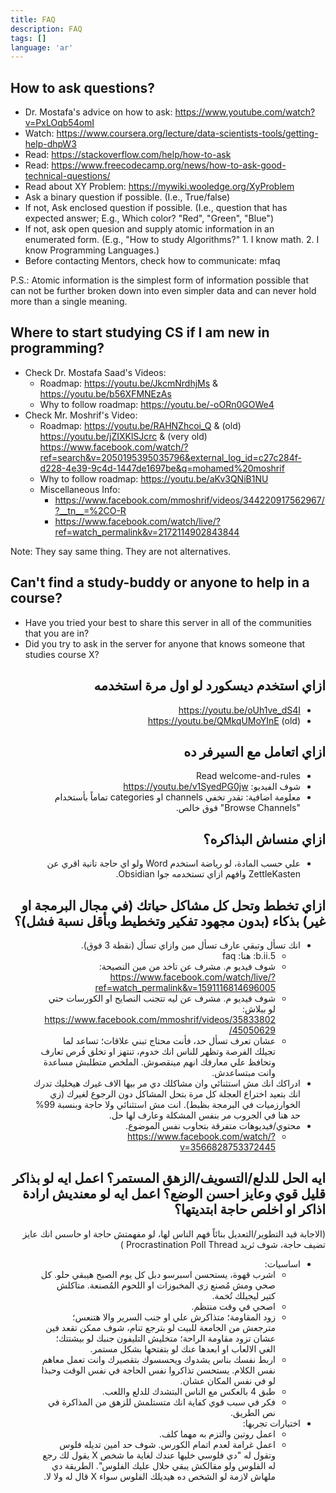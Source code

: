 ```yaml
---
title: FAQ
description: FAQ
tags: []
language: 'ar'
---
```



## How to ask questions?

-   Dr. Mostafa's advice on how to ask: https://www.youtube.com/watch?v=PxLOqb54omI
-   Watch: https://www.coursera.org/lecture/data-scientists-tools/getting-help-dhpW3
-   Read: https://stackoverflow.com/help/how-to-ask
-   Read: https://www.freecodecamp.org/news/how-to-ask-good-technical-questions/
-   Read about XY Problem: https://mywiki.wooledge.org/XyProblem
-   Ask a binary question if possible. (I.e., True/false)
-   If not, Ask enclosed question if possible. (I.e., question that has expected answer; E.g., Which color? "Red", "Green", "Blue")
-   If not, ask open quesion and supply atomic information in an enumerated form. (E.g., "How to study Algorithms?" 1. I know math. 2. I know Programming Languages.)
-   Before contacting Mentors, check how to communicate: ⁠mfaq

<Callout type="info" emoji="ℹ️">
	P.S.: Atomic information is the simplest form of information possible that can not be further broken down into even simpler data and can never hold more than a single meaning.
</Callout>

## Where to start studying CS if I am new in programming?

-   Check Dr. Mostafa Saad's Videos:
    -   Roadmap: https://youtu.be/JkcmNrdhjMs & https://youtu.be/b56XFMNEzAs
    -   Why to follow roadmap: https://youtu.be/-oORn0GOWe4
-   Check Mr. Moshrif's Video:
    -   Roadmap: https://youtu.be/RAHNZhcoi_Q & (old) https://youtu.be/jZIXKlSJcrc & (very old) https://www.facebook.com/watch/?ref=search&v=2050195395035796&external_log_id=c27c284f-d228-4e39-9c4d-1447de1697be&q=mohamed%20moshrif
    -   Why to follow roadmap: https://youtu.be/aKv3QNiB1NU
    -   Miscellaneous Info:
        -   https://www.facebook.com/mmoshrif/videos/344220917562967/?__tn__=%2CO-R
        -   https://www.facebook.com/watch/live/?ref=watch_permalink&v=2172114902843844

<Callout type="info" emoji="ℹ️">
	Note: They say same thing. They are not alternatives.
</Callout>

## Can't find a study-buddy or anyone to help in a course?

-   Have you tried your best to share this server in all of the communities that you are in?
-   Did you try to ask in the server for anyone that knows someone that studies course X?

<div dir="rtl">

## ازاي استخدم ديسكورد لو اول مرة استخدمه

-   https://youtu.be/oUh1ve_dS4I
-   https://youtu.be/QMkqUMoYInE (old)

## ازاي اتعامل مع السيرفر ده

-   Read ⁠welcome-and-rules
-   شوف الفيديو: https://youtu.be/v1SyedPG0jw
-   معلومة اضافية: تقدر تخفي channels او categories تماماً بأستخدام "Browse Channels" فوق خالص.

## ازاي منساش البذاكره؟

-   علي حسب المادة، لو رياضة استخدم Word ولو اي حاجة تانية اقري عن ZettleKasten وافهم ازاي تستخدمه جوا Obsidian.

## ازاي تخطط وتحل كل مشاكل حياتك (في مجال البرمجة او غير) بذكاء (بدون مجهود تفكير وتخطيط وبأقل نسبة فشل)؟

-   انك تسأل وتبقي عارف تسأل مين وازاي تسأل (نقطة 3 فوق).
    -   5.b.ii: هنا: ⁠faq⁠
    -   شوف فيديو م. مشرف عن تاخد من مين النصيحة: https://www.facebook.com/watch/live/?ref=watch_permalink&v=1591116814696005
    -   شوف فيديو م. مشرف عن ليه تتجنب النصايح او الكورسات حتي لو ببلاش: https://www.facebook.com/mmoshrif/videos/3583380245050629/
    -   عشان تعرف تسأل حد، فأنت محتاج تبني علاقات؛ تساعد لما تجيلك الفرصة وتظهر للناس انك خدوم، تنتهز او تخلق فُرص تعارف وتحافظ علي معارفك انهم مينقصوش. الملخص متطلبش مساعدة وانت مبتساعدش.
-   ادراكك انك مش استثنائي وان مشاكلك دي مر بيها الاف غيرك هيخليك تدرك انك بتعيد اختراع العجلة كل مرة بتحل المشاكل دون الرجوع لغيرك (زي الخوارزميات في البرمجة بظبط). انت مش استثنائي ولا حاجة وبنسبة 99% حد هنا في الجروب مر بنفس المشكلة وعارف لها حل.
-   محتوي/فيديوهات متفرقة بتحاوب نفس الموضوع.
    -   https://www.facebook.com/watch/?v=3566828753372445

## ايه الحل للدلع/التسويف/الزهق المستمر؟ اعمل ايه لو بذاكر قليل قوي وعايز احسن الوضع؟ اعمل ايه لو معنديش ارادة اذاكر او اخلص حاجة ابتديتها؟

<Callout type="info" emoji="ℹ️">
	(الاجابة قيد التطوير/التعديل بنائاً فهم الناس لها، لو مفهمتش حاجة او حاسس انك عايز تضيف حاجة، شوف ثريد Procrastination Poll Thread )
</Callout>

-   اساسيات:
    -   اشرب قهوة، يستحسن اسبرسو دبل كل يوم الصبح هيبقي حلو. كل صحي ومش مُصنع زي المخبوزات او اللحوم المُصنعة. متاكلش كتير ليجيلك تُخمة.
    -   اصحي في وقت منتظم.
    -   زود المقاومة؛ متذاكرش علي او جنب السرير والا هتنعس؛ مترجعش من الجامعة للبيت لو بترجع تنام، شوف ممكن تقعد فين عشان تزود مقاومة الراحة؛ متخليش التليفون جنبك لو بيشتتك؛ الغي الالعاب او ابعدها عنك لو بتفتحها بشكل مستمر.
    -   اربط نفسك بناس يشدوك ويحسسوك بتقصيرك وانت تعمل معاهم نفس الكلام. يستحسن تذاكروا نفس الحاجة في نفس الوقت وحبذا لو في نفس المكان عشان.
    -   طبق 4 بالعكس مع الناس البتشدك للدلع واللعب.
    -   فكر في سبب قوي كفاية انك متستلمش للزهق من المذاكرة في نص الطريق.
-   اختيارات تجربها:
    -   اعمل روتين والتزم به مهما كلف.
    -   اعمل غرامة لعدم اتمام الكورس. شوف حد امين تديله فلوس وتقول له "دي فلوسي خليها عندك لغاية ما شخص X يقول لك رجع له الفلوس ولو مقالكش يبقي حلال عليك الفلوس". الطريقة دي ملهاش لازمة لو الشخص ده هيديلك الفلوس سواء X قال له وﻻ ﻻ.

</div>
